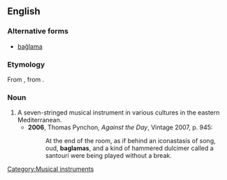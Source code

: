 ==English==
{{wikipedia}}
===Alternative forms===
*[[bağlama]]

===Etymology===
From {{Turk.}} {{term|bağlama}}, from {{term|bağlamak||to tie}}.

===Noun===
{{en-noun}}

# A seven-stringed musical instrument in various cultures in the eastern Mediterranean.
#*'''2006''', Thomas Pynchon, ''Against the Day'', Vintage 2007, p. 945:
#*:At the end of the room, as if behind an iconastasis of song, oud, '''baglamas''', and a kind of hammered dulcimer called a santouri were being played without a break.

[[Category:Musical instruments]]